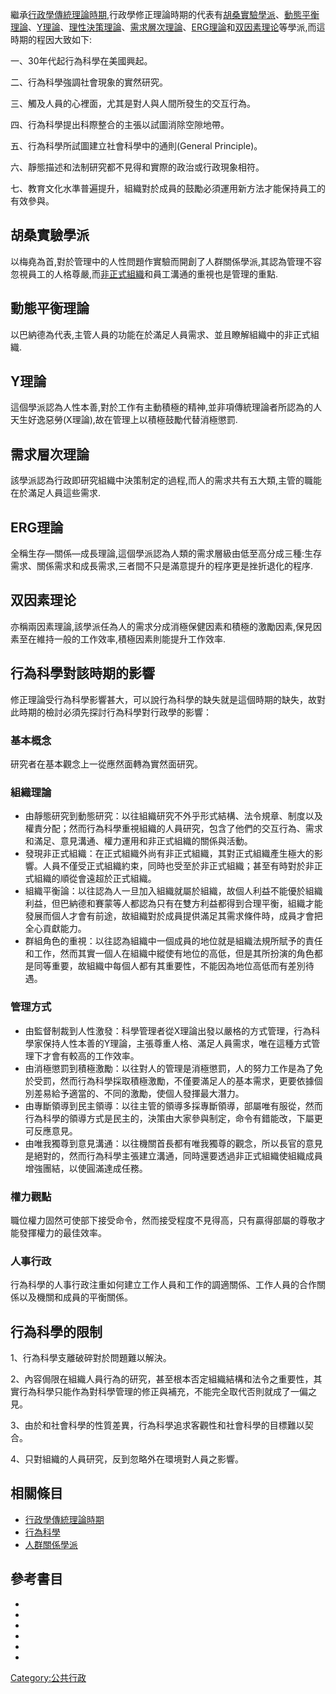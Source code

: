繼承[[行政學傳統理論時期|行政學傳統理論時期]],行政學修正理論時期的代表有[[胡桑實驗學派|胡桑實驗學派]]、[[動態平衡理論|動態平衡理論]]、[[Y理論|Y理論]]、[[理性決策理論|理性決策理論]]、[[需求層次理論|需求層次理論]]、[[ERG理論|ERG理論]]和[[双因素理论|双因素理论]]等學派,而這時期的程因大致如下:

一、30年代起行為科學在美國興起。

二、行為科學強調社會現象的實然研究。

三、觸及人員的心裡面，尤其是對人與人間所發生的交互行為。

四、行為科學提出科際整合的主張以試圖消除空隙地帶。

五、行為科學所試圖建立社會科學中的通則(General Principle)。

六、靜態描述和法制研究都不見得和實際的政治或行政現象相符。

七、教育文化水準普遍提升，組織對於成員的鼓勵必須運用新方法才能保持員工的有效參與。

==胡桑實驗學派==
{{main|胡桑實驗學派}}
以梅堯為首,對於管理中的人性問題作實驗而開創了人群關係學派,其認為管理不容忽視員工的人格尊嚴,而[[非正式組織|非正式組織]]和員工溝通的重視也是管理的重點.
==動態平衡理論==
{{main|動態平衡理論}}
以巴納德為代表,主管人員的功能在於滿足人員需求、並且瞭解組織中的非正式組織.
==Y理論==
{{main|Y理論}}
這個學派認為人性本善,對於工作有主動積極的精神,並非項傳統理論者所認為的人天生好逸惡勞(X理論),故在管理上以積極鼓勵代替消極懲罰.
==需求層次理論==
{{main|需求層次理論}}
該學派認為行政即研究組織中決策制定的過程,而人的需求共有五大類,主管的職能在於滿足人員這些需求.
==ERG理論==
{{main|ERG理論}}
全稱生存—關係—成長理論,這個學派認為人類的需求層級由低至高分成三種:生存需求、關係需求和成長需求,三者間不只是滿意提升的程序更是挫折退化的程序.
==双因素理论==
{{main|双因素理论}}
亦稱兩因素理論,該學派任為人的需求分成消極保健因素和積極的激勵因素,保見因素至在維持一般的工作效率,積極因素則能提升工作效率.
==行為科學對該時期的影響==
修正理論受行為科學影響甚大，可以說行為科學的缺失就是這個時期的缺失，故對此時期的檢討必須先探討行為科學對行政學的影響：
===基本概念===
研究者在基本觀念上一從應然面轉為實然面研究。
===組織理論===
*由靜態研究到動態研究：以往組織研究不外乎形式結構、法令規章、制度以及權責分配；然而行為科學重視組織的人員研究，包含了他們的交互行為、需求和滿足、意見溝通、權力運用和非正式組織的關係與活動。
*發現非正式組織：在正式組織外尚有非正式組織，其對正式組織產生極大的影響。人員不僅受正式組織約束，同時也受至於非正式組織；甚至有時對於非正式組織的順從會遠超於正式組織。
*組織平衡論：以往認為人一旦加入組織就屬於組織，故個人利益不能優於組織利益，但巴納德和賽蒙等人都認為只有在雙方利益都得到合理平衡，組織才能發展而個人才會有前途，故組織對於成員提供滿足其需求條件時，成員才會把全心貢獻能力。
*群組角色的重視：以往認為組織中一個成員的地位就是組織法規所賦予的責任和工作，然而其實一個人在組織中縱使有地位的高低，但是其所扮演的角色都是同等重要，故組織中每個人都有其重要性，不能因為地位高低而有差別待遇。
===管理方式===
*由監督制裁到人性激發：科學管理者從X理論出發以嚴格的方式管理，行為科學家保持人性本善的Y理論，主張尊重人格、滿足人員需求，唯在這種方式管理下才會有較高的工作效率。
*由消極懲罰到積極激勵：以往對人的管理是消極懲罰，人的努力工作是為了免於受罰，然而行為科學採取積極激勵，不僅要滿足人的基本需求，更要依據個別差易給予適當的、不同的激勵，使個人發揮最大潛力。
*由專斷領導到民主領導：以往主管的領導多採專斷領導，部屬唯有服從，然而行為科學的領導方式是民主的，決策由大家參與制定，命令有錯能改，下屬更可反應意見。
*由唯我獨尊到意見溝通：以往機關首長都有唯我獨尊的觀念，所以長官的意見是絕對的，然而行為科學主張建立溝通，同時還要透過非正式組織使組織成員增強團結，以使圓滿達成任務。
===權力觀點===
職位權力固然可使部下接受命令，然而接受程度不見得高，只有贏得部屬的尊敬才能發揮權力的最佳效率。
===人事行政===
行為科學的人事行政注重如何建立工作人員和工作的調適關係、工作人員的合作關係以及機關和成員的平衡關係。
==行為科學的限制==
1、行為科學支離破碎對於問題難以解決。

2、內容侷限在組織人員行為的研究，甚至根本否定組織結構和法令之重要性，其實行為科學只能作為對科學管理的修正與補充，不能完全取代否則就成了一偏之見。

3、由於和社會科學的性質差異，行為科學追求客觀性和社會科學的目標難以契合。

4、只對組織的人員研究，反到忽略外在環境對人員之影響。
==相關條目==
*[[行政學傳統理論時期|行政學傳統理論時期]]
*[[行為科學|行為科學]]
*[[人群關係學派|人群關係學派]]

==參考書目==
* {{cite book|last=吳定等|title=行政學(上)|year=}}
* {{cite book|last=江岷欽、林鐘沂|title=公共組織理論|year=}}
* {{cite book|last=林鐘沂|title=行政學|year=}}
* {{cite book|last=陳德禹|title=行政管理|year=}}
* {{cite book|last=張潤書|title=行政學|year=}}
* {{cite book|last=賴維堯|title=行政學入門|year=}}
[[Category:公共行政|Category:公共行政]]